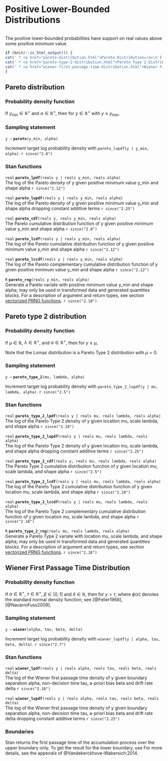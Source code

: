 # Positive Lower-Bounded Distributions
```r
```


The positive lower-bounded probabilities have support on real values
above some positive minimum value.

```r
if (knitr::is_html_output()) {
cat(' * <a href="pareto-distribution.html">Pareto Distribution</a>\n')
cat(' * <a href="pareto-type-2-distribution.html">Pareto Type 2 Distribution</a>\n')
cat(' * <a href="wiener-first-passage-time-distribution.html">Wiener First Passage Time Distribution</a>\n')
}
```

## Pareto distribution

### Probability density function

If $y_{\text{min}} \in \mathbb{R}^+$ and $\alpha \in \mathbb{R}^+$,
then for $y \in \mathbb{R}^+$ with $y \geq y_{\text{min}}$,
\begin{equation*}
\text{Pareto}(y|y_{\text{min}},\alpha) = \frac{\displaystyle \alpha\,y_{\text{min}}^\alpha}{\displaystyle y^{\alpha+1}}.
\end{equation*}

### Sampling statement

`y ~ ` **`pareto`**`(y_min, alpha)`

Increment target log probability density with `pareto_lupdf(y | y_min, alpha)`.
`r since("2.0")`
<!-- real; pareto ~; -->
\index{{\tt \bfseries pareto }!sampling statement|hyperpage}

### Stan functions

<!-- real; pareto_lpdf; (reals y | reals y_min, reals alpha); -->
\index{{\tt \bfseries pareto\_lpdf }!{\tt (reals y \textbar\ reals y\_min, reals alpha): real}|hyperpage}

`real` **`pareto_lpdf`**`(reals y | reals y_min, reals alpha)`<br>\newline
The log of the Pareto density of y given positive minimum value y_min
and shape alpha
`r since("2.12")`

<!-- real; pareto_lupdf; (reals y | reals y_min, reals alpha); -->
\index{{\tt \bfseries pareto\_lupdf }!{\tt (reals y \textbar\ reals y\_min, reals alpha): real}|hyperpage}

`real` **`pareto_lupdf`**`(reals y | reals y_min, reals alpha)`<br>\newline
The log of the Pareto density of y given positive minimum value y_min
and shape alpha dropping constant additive terms
`r since("2.25")`

<!-- real; pareto_cdf; (reals y, reals y_min, reals alpha); -->
\index{{\tt \bfseries pareto\_cdf }!{\tt (reals y, reals y\_min, reals alpha): real}|hyperpage}

`real` **`pareto_cdf`**`(reals y, reals y_min, reals alpha)`<br>\newline
The Pareto cumulative distribution function of y given positive
minimum value y_min and shape alpha
`r since("2.0")`

<!-- real; pareto_lcdf; (reals y | reals y_min, reals alpha); -->
\index{{\tt \bfseries pareto\_lcdf }!{\tt (reals y \textbar\ reals y\_min, reals alpha): real}|hyperpage}

`real` **`pareto_lcdf`**`(reals y | reals y_min, reals alpha)`<br>\newline
The log of the Pareto cumulative distribution function of y given
positive minimum value y_min and shape alpha
`r since("2.12")`

<!-- real; pareto_lccdf; (reals y | reals y_min, reals alpha); -->
\index{{\tt \bfseries pareto\_lccdf }!{\tt (reals y \textbar\ reals y\_min, reals alpha): real}|hyperpage}

`real` **`pareto_lccdf`**`(reals y | reals y_min, reals alpha)`<br>\newline
The log of the Pareto complementary cumulative distribution function
of y given positive minimum value y_min and shape alpha
`r since("2.12")`

<!-- R; pareto_rng; (reals y_min, reals alpha); -->
\index{{\tt \bfseries pareto\_rng }!{\tt (reals y\_min, reals alpha): R}|hyperpage}

`R` **`pareto_rng`**`(reals y_min, reals alpha)`<br>\newline
Generate a Pareto variate with positive minimum value y_min and shape
alpha; may only be used in transformed data and generated quantities blocks. For a
description of argument and return types, see section
[vectorized PRNG functions](#prng-vectorization).
`r since("2.18")`

## Pareto type 2 distribution

### Probability density function

If $\mu \in \mathbb{R}$, $\lambda \in \mathbb{R}^+$, and
$\alpha \in \mathbb{R}^+$, then for $y \geq \mu$,
\begin{equation*}
\mathrm{Pareto\_Type\_2}(y|\mu,\lambda,\alpha) =
\ \frac{\alpha}{\lambda} \, \left( 1+\frac{y-\mu}{\lambda} \right)^{-(\alpha+1)} \! .
\end{equation*}

Note that the Lomax distribution is a Pareto Type 2 distribution with
$\mu=0$.

### Sampling statement

`y ~ ` **`pareto_type_2`**`(mu, lambda, alpha)`

Increment target log probability density with `pareto_type_2_lupdf(y | mu, lambda, alpha)`.
`r since("2.5")`
<!-- real; pareto_type_2 ~; -->
\index{{\tt \bfseries pareto\_type\_2 }!sampling statement|hyperpage}

### Stan functions

<!-- real; pareto_type_2_lpdf; (reals y | reals mu, reals lambda, reals alpha); -->
\index{{\tt \bfseries pareto\_type\_2\_lpdf }!{\tt (reals y \textbar\ reals mu, reals lambda, reals alpha): real}|hyperpage}

`real` **`pareto_type_2_lpdf`**`(reals y | reals mu, reals lambda, reals alpha)`<br>\newline
The log of the Pareto Type 2 density of y given location mu, scale
lambda, and shape alpha
`r since("2.18")`

<!-- real; pareto_type_2_lupdf; (reals y | reals mu, reals lambda, reals alpha); -->
\index{{\tt \bfseries pareto\_type\_2\_lupdf }!{\tt (reals y \textbar\ reals mu, reals lambda, reals alpha): real}|hyperpage}

`real` **`pareto_type_2_lupdf`**`(reals y | reals mu, reals lambda, reals alpha)`<br>\newline
The log of the Pareto Type 2 density of y given location mu, scale
lambda, and shape alpha dropping constant additive terms
`r since("2.25")`

<!-- real; pareto_type_2_cdf; (reals y, reals mu, reals lambda, reals alpha); -->
\index{{\tt \bfseries pareto\_type\_2\_cdf }!{\tt (reals y, reals mu, reals lambda, reals alpha): real}|hyperpage}

`real` **`pareto_type_2_cdf`**`(reals y, reals mu, reals lambda, reals alpha)`<br>\newline
The Pareto Type 2 cumulative distribution function of y given location
mu, scale lambda, and shape alpha
`r since("2.5")`

<!-- real; pareto_type_2_lcdf; (reals y | reals mu, reals lambda, reals alpha); -->
\index{{\tt \bfseries pareto\_type\_2\_lcdf }!{\tt (reals y \textbar\ reals mu, reals lambda, reals alpha): real}|hyperpage}

`real` **`pareto_type_2_lcdf`**`(reals y | reals mu, reals lambda, reals alpha)`<br>\newline
The log of the Pareto Type 2 cumulative distribution function of y
given location mu, scale lambda, and shape alpha
`r since("2.18")`

<!-- real; pareto_type_2_lccdf; (reals y | reals mu, reals lambda, reals alpha); -->
\index{{\tt \bfseries pareto\_type\_2\_lccdf }!{\tt (reals y \textbar\ reals mu, reals lambda, reals alpha): real}|hyperpage}

`real` **`pareto_type_2_lccdf`**`(reals y | reals mu, reals lambda, reals alpha)`<br>\newline
The log of the Pareto Type 2 complementary cumulative distribution
function of y given location mu, scale lambda, and shape alpha
`r since("2.18")`

<!-- R; pareto_type_2_rng; (reals mu, reals lambda, reals alpha); -->
\index{{\tt \bfseries pareto\_type\_2\_rng }!{\tt (reals mu, reals lambda, reals alpha): R}|hyperpage}

`R` **`pareto_type_2_rng`**`(reals mu, reals lambda, reals alpha)`<br>\newline
Generate a Pareto Type 2 variate with location mu, scale lambda, and
shape alpha; may only be used in transformed data and generated quantities blocks.
For a description of argument and return types, see section
[vectorized PRNG functions](#prng-vectorization).
`r since("2.18")`

## Wiener First Passage Time Distribution

### Probability density function

If $\alpha \in \mathbb{R}^+$, $\tau \in \mathbb{R}^+$, $\beta \in [0,
1]$ and $\delta \in \mathbb{R}$, then for $y > \tau$, \begin{equation*}
\text{Wiener}(y|\alpha, \tau, \beta, \delta) =
\frac{\alpha^3}{(y-\tau)^{3/2}} \exp \! \left(- \delta \alpha \beta -
\frac{\delta^2(y-\tau)}{2}\right) \sum_{k = - \infty}^{\infty} (2k +
\beta) \phi \! \left(\frac{2k \alpha + \beta}{\sqrt{y - \tau}}\right)
\end{equation*} where $\phi(x)$ denotes the standard normal density function;  see
[@Feller1968], [@NavarroFuss2009].

### Sampling statement

`y ~ ` **`wiener`**`(alpha, tau, beta, delta)`

Increment target log probability density with `wiener_lupdf(y | alpha, tau, beta, delta)`.
`r since("2.7")`
<!-- real; wiener ~; -->
\index{{\tt \bfseries wiener }!sampling statement|hyperpage}

### Stan functions

<!-- real; wiener_lpdf; (reals y | reals alpha, reals tau, reals beta, reals delta); -->
\index{{\tt \bfseries wiener\_lpdf }!{\tt (reals y \textbar\ reals alpha, reals tau, reals beta, reals delta): real}|hyperpage}

`real` **`wiener_lpdf`**`(reals y | reals alpha, reals tau, reals beta, reals delta)`<br>\newline
The log of the Wiener first passage time density of y given boundary
separation alpha, non-decision time tau, a-priori bias beta and drift
rate delta
`r since("2.18")`

<!-- real; wiener_lupdf; (reals y | reals alpha, reals tau, reals beta, reals delta); -->
\index{{\tt \bfseries wiener\_lupdf }!{\tt (reals y \textbar\ reals alpha, reals tau, reals beta, reals delta): real}|hyperpage}

`real` **`wiener_lupdf`**`(reals y | reals alpha, reals tau, reals beta, reals delta)`<br>\newline
The log of the Wiener first passage time density of y given boundary
separation alpha, non-decision time tau, a-priori bias beta and drift
rate delta dropping constant additive terms
`r since("2.25")`

### Boundaries

Stan returns the first passage time of the accumulation process over
the upper boundary only. To get the result for the lower boundary, use
\begin{equation*}
\text{Wiener}(y | \alpha, \tau, 1 - \beta, - \delta)
\end{equation*}
For more details, see the appendix of @Vandekerckhove-Wabersich:2014.

